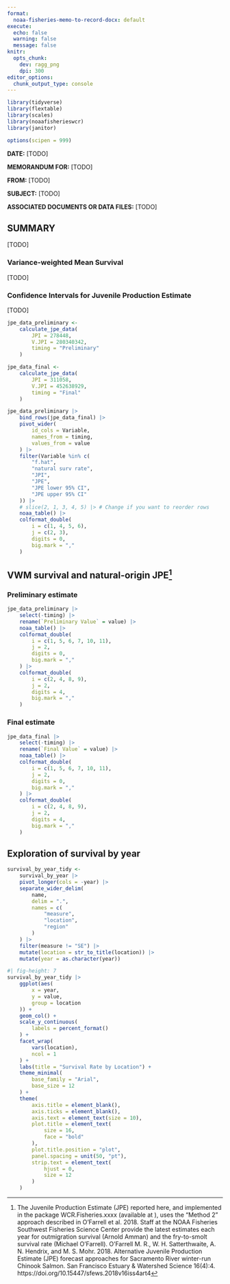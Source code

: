 ```yaml
---
format:
  noaa-fisheries-memo-to-record-docx: default
execute: 
  echo: false
  warning: false
  message: false
knitr:
  opts_chunk: 
    dev: ragg_png
    dpi: 300
editor_options: 
  chunk_output_type: console
---
```


```r
library(tidyverse)
library(flextable)
library(scales)
library(noaafisherieswcr)
library(janitor)
```

```r
options(scipen = 999)
```


**DATE:** [TODO]

**MEMORANDUM FOR:** [TODO]

**FROM:** [TODO]

**SUBJECT:** [TODO]

**ASSOCIATED DOCUMENTS OR DATA FILES:** [TODO]

## SUMMARY

[TODO]

### Variance-weighted Mean Survival

[TODO]

### Confidence Intervals for Juvenile Production Estimate

[TODO]

```r
jpe_data_preliminary <-
    calculate_jpe_data(
        JPI = 278448,
        V.JPI = 280340342,
        timing = "Preliminary"
    )

jpe_data_final <-
    calculate_jpe_data(
        JPI = 311058,
        V.JPI = 452638929,
        timing = "Final"
    )

jpe_data_preliminary |>
    bind_rows(jpe_data_final) |>
    pivot_wider(
        id_cols = Variable,
        names_from = timing,
        values_from = value
    ) |>
    filter(Variable %in% c(
        "f.hat",
        "natural surv rate",
        "JPI",
        "JPE",
        "JPE lower 95% CI",
        "JPE upper 95% CI"
    )) |>
    # slice(2, 1, 3, 4, 5) |> # Change if you want to reorder rows
    noaa_table() |>
    colformat_double(
        i = c(1, 4, 5, 6),
        j = c(2, 3),
        digits = 0,
        big.mark = ","
    )
```


## VWM survival and natural-origin JPE[^1]

[^1]: The Juvenile Production Estimate (JPE) reported here, and implemented in the package WCR.Fisheries.xxxx (available at <NMFS internal github>), uses the "Method 2" approach described in O'Farrell et al. 2018. Staff at the NOAA Fisheries Southwest Fisheries Science Center provide the latest estimates each year for outmigration survival (Arnold Amman) and the fry-to-smolt survival rate (Michael O'Farrell). O’Farrell M. R., W. H. Satterthwaite, A. N. Hendrix, and M. S. Mohr. 2018. Alternative Juvenile Production Estimate (JPE) forecast approaches for Sacramento River winter-run Chinook Salmon. San Francisco Estuary & Watershed Science 16(4):4.  https://doi.org/10.15447/sfews.2018v16iss4art4




### Preliminary estimate

```r
jpe_data_preliminary |>
    select(-timing) |>
    rename(`Preliminary Value` = value) |>
    noaa_table() |>
    colformat_double(
        i = c(1, 5, 6, 7, 10, 11),
        j = 2,
        digits = 0,
        big.mark = ","
    ) |>
    colformat_double(
        i = c(2, 4, 8, 9),
        j = 2,
        digits = 4,
        big.mark = ","
    )
```


### Final estimate

```r
jpe_data_final |>
    select(-timing) |>
    rename(`Final Value` = value) |>
    noaa_table() |>
    colformat_double(
        i = c(1, 5, 6, 7, 10, 11),
        j = 2,
        digits = 0,
        big.mark = ","
    ) |>
    colformat_double(
        i = c(2, 4, 8, 9),
        j = 2,
        digits = 4,
        big.mark = ","
    )
```


## Exploration of survival by year

```r
survival_by_year_tidy <-
    survival_by_year |>
    pivot_longer(cols = -year) |>
    separate_wider_delim(
        name,
        delim = ".",
        names = c(
            "measure",
            "location",
            "region"
        )
    ) |>
    filter(measure != "SE") |>
    mutate(location = str_to_title(location)) |>
    mutate(year = as.character(year))
```


```r
#| fig-height: 7
survival_by_year_tidy |>
    ggplot(aes(
        x = year,
        y = value,
        group = location
    )) +
    geom_col() +
    scale_y_continuous(
        labels = percent_format()
    ) +
    facet_wrap(
        vars(location),
        ncol = 1
    ) +
    labs(title = "Survival Rate by Location") +
    theme_minimal(
        base_family = "Arial",
        base_size = 12
    ) +
    theme(
        axis.title = element_blank(),
        axis.ticks = element_blank(),
        axis.text = element_text(size = 10),
        plot.title = element_text(
            size = 16,
            face = "bold"
        ),
        plot.title.position = "plot",
        panel.spacing = unit(50, "pt"),
        strip.text = element_text(
            hjust = 0,
            size = 12
        )
    )
```
